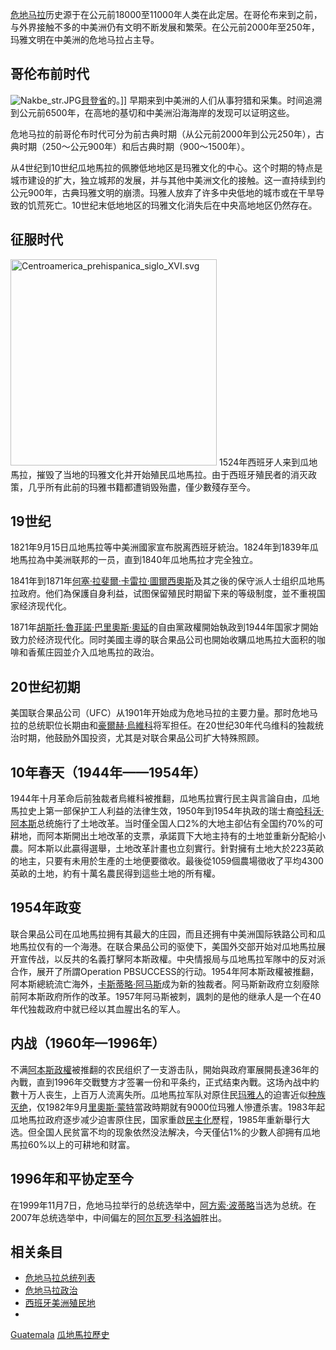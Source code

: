 {{unreferenced|time=2014-06-20T14:55:34+00:00}}
[[危地马拉|危地马拉]]历史源于在公元前18000至11000年人类在此定居。在哥伦布来到之前，与外界接触不多的中美洲仍有文明不断发展和繁荣。在公元前2000年至250年，玛雅文明在中美洲的危地马拉占主导。
==哥伦布前时代==
{{main|玛雅文明}}
[[Image:Nakbe_str.JPG|right]][[貝登省|貝登省]]的{{link-en|Mirador盆地|Mirador Basin}}。]]
早期来到中美洲的人们从事狩猎和采集。时间追溯到公元前6500年，在高地的基切和中美洲沿海海岸的发现可以证明这些。

危地马拉的前哥伦布时代可分为前古典时期（从公元前2000年到公元250年），古典时期（250〜公元900年）和后古典时期（900〜1500年）。

从4世纪到10世纪瓜地馬拉的佩滕低地地区是玛雅文化的中心。这个时期的特点是城市建设的扩大，独立城邦的发展，并与其他中美洲文化的接触。这一直持续到约公元900年，古典玛雅文明的崩溃。玛雅人放弃了许多中央低地的城市或在干旱导致的饥荒死亡。10世纪末低地地区的玛雅文化消失后在中央高地地区仍然存在。

==征服时代==
{{main|{{le|西班牙征服瓜地马拉|Spanish conquest of Guatemala}}}}
{{seealso|{{le|西班牙征服佩藤|Spanish conquest of Petén}}}}
[[File:Centroamerica_prehispanica_siglo_XVI.svg|330px]]
1524年西班牙人来到瓜地馬拉，摧毁了当地的玛雅文化并开始殖民瓜地馬拉。由于西班牙殖民者的消灭政策，几乎所有此前的玛雅书籍都遭销毁殆盡，僅少數殘存至今。

==19世纪==
1821年9月15日瓜地馬拉等中美洲國家宣布脱离西班牙統治。1824年到1839年瓜地馬拉為中美洲联邦的一员，直到1840年瓜地馬拉才完全独立。

1841年到1871年[[何塞·拉斐爾·卡雷拉·圖爾西奧斯|何塞·拉斐爾·卡雷拉·圖爾西奧斯]]及其之後的保守派人士组织瓜地馬拉政府。他们為保護自身利益，试图保留殖民时期留下来的等级制度，並不重視国家经济现代化。

1871年[[胡斯托·魯菲諾·巴里奧斯·奧延|胡斯托·魯菲諾·巴里奧斯·奧延]]的自由黨政權開始執政到1944年国家才開始致力於经济现代化。同时美國主導的联合果品公司也開始收購瓜地馬拉大面积的咖啡和香蕉庄园並介入瓜地馬拉的政治。

==20世纪初期==
美国联合果品公司（UFC）从1901年开始成为危地马拉的主要力量。那时危地马拉的总统职位长期由{{tsl|en|Manuel Estrada Cabrera|曼努埃尔·埃斯特拉达·卡布雷拉}}和[[豪爾赫·烏維科|豪爾赫·烏維科]]将军担任。在20世纪30年代乌维科的独裁统治时期，他鼓励外国投资，尤其是对联合果品公司扩大特殊照顾。

==10年春天（1944年——1954年）==
1944年十月革命后前独裁者烏維科被推翻，瓜地馬拉實行民主與言論自由，瓜地馬拉史上第一部保护工人利益的法律生效，1950年到1954年执政的瑞士裔[[哈科沃·阿本斯|哈科沃·阿本斯]]总统施行了土地改革。当时僅全国人口2%的大地主卻佔有全国约70%的可耕地，而阿本斯開出土地改革的支票，承諾買下大地主持有的土地並重新分配給小農。阿本斯以此贏得選舉，土地改革計畫也立刻實行。針對擁有土地大於223英畝的地主，只要有未用於生產的土地便要徵收。最後從1059個農場徵收了平均4300英畝的土地，約有十萬名農民得到這些土地的所有權。

==1954年政变==
{{main|1954年危地馬拉政變}}
联合果品公司在瓜地馬拉拥有其最大的庄园，而且还拥有中美洲国际铁路公司和瓜地馬拉仅有的一个海港。在联合果品公司的驱使下，美国外交部开始对瓜地馬拉展开宣传战，以反共的名義打擊阿本斯政權。中央情报局与瓜地馬拉军隊中的反对派合作，展开了所謂Operation PBSUCCESS的行动。1954年阿本斯政權被推翻，阿本斯總統流亡海外，[[卡斯蒂略·阿马斯|卡斯蒂略·阿马斯]]成为新的独裁者。阿马斯新政府立刻廢除前阿本斯政府所作的改革。1957年阿马斯被刺，諷刺的是他的继承人是一个在40年代独裁政府中就已经以其血腥出名的军人{{tsl|en|Miguel Ydígoras Fuentes|米格爾·伊迪戈拉斯·富恩特斯}}。

==内战（1960年—1996年）==
不满[[哈科沃·阿本斯|阿本斯政權]]被推翻的农民组织了一支游击队，開始與政府軍展開長達36年的內戰，直到1996年交戰雙方才签署一份和平条约，正式结束內戰。这场內战中約數十万人丧生，上百万人流离失所。瓜地馬拉军队对原住民[[玛雅人|玛雅人]]的迫害近似[[种族灭绝|种族灭绝]]，仅1982年9月[[里奧斯·蒙特|里奧斯·蒙特]]當政時期就有9000位玛雅人慘遭杀害。1983年起瓜地馬拉政府逐步减少迫害原住民，国家重啟[[民主化|民主化]]歷程，1985年重新舉行大选。但全国人民贫富不均的现象依然没法解决，今天僅佔1%的少數人卻拥有瓜地馬拉60%以上的可耕地和财富。

==1996年和平协定至今==
在1999年11月7日，危地马拉举行的总统选举中，[[阿方索·波蒂略|阿方索·波蒂略]]当选为总统。在2007年总统选举中，中间偏左的[[阿尔瓦罗·科洛姆|阿尔瓦罗·科洛姆]]胜出。

==相关条目==
*[[危地马拉总统列表|危地马拉总统列表]]
*[[危地马拉政治|危地马拉政治]]
*[[西班牙美洲殖民地|西班牙美洲殖民地]]
* {{le|危地马拉城时间表|Timeline of Guatemala City}}

{{美洲题目|历史}}

[[Category:各國歷史|Guatemala]]
[[Category:瓜地馬拉歷史|]]